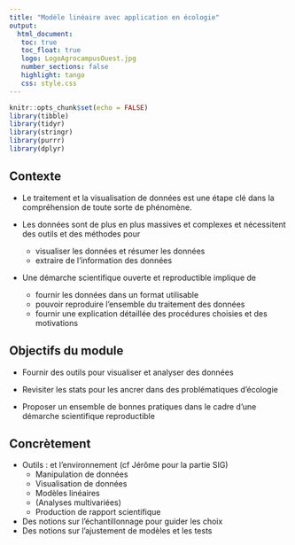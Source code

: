 ```yaml
---
title: "Modèle linéaire avec application en écologie"
output: 
  html_document:
   toc: true
   toc_float: true
   logo: LogoAgrocampusOuest.jpg
   number_sections: false
   highlight: tango
   css: style.css
---
```


```r
knitr::opts_chunk$set(echo = FALSE)
library(tibble)
library(tidyr)
library(stringr)
library(purrr)
library(dplyr)
```



## Contexte {#future-steps}

- Le traitement et la visualisation de données est une étape clé dans la compréhension de toute sorte de phénomène.

- Les données sont de plus en plus massives et complexes et nécessitent des outils et des méthodes pour
    - visualiser les données et  résumer les données
    - extraire de l'information des données

- Une démarche scientifique  ouverte et reproductible  implique de 
    - fournir les données dans un format utilisable
    - pouvoir reproduire l'ensemble du traitement des données 
    - fournir une explication détaillée des procédures choisies et des motivations


## Objectifs du module

- Fournir des outils pour visualiser et analyser des données

- Revisiter les stats pour les ancrer dans des problématiques d'écologie

- Proposer un ensemble de bonnes pratiques dans le cadre d'une démarche scientifique reproductible


## Concrètement

- Outils : \verb+R+ et l'environnement \verb+RStudio+  (cf Jérôme pour la partie SIG)
    - Manipulation de données 
    - Visualisation de données
    - Modèles linéaires 
    - (Analyses multivariées)
    - Production de rapport scientifique
- Des notions sur l'échantillonnage pour guider les choix
- Des notions sur l'ajustement de modèles et les tests


